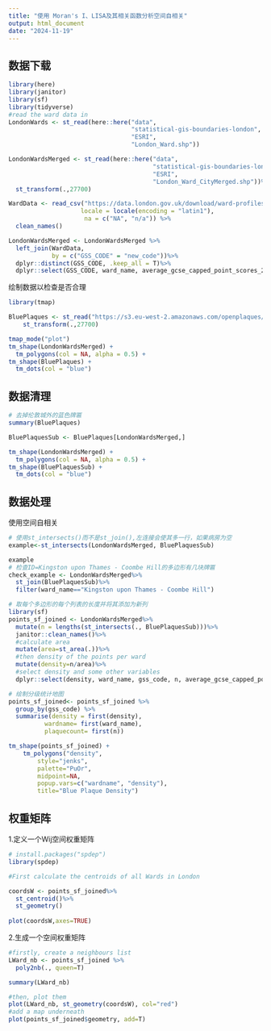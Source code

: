 ```yaml
---
title: "使用 Moran's I、LISA及其相关函数分析空间自相关"
output: html_document
date: "2024-11-19"
---
```

## 数据下载
```r
library(here)
library(janitor)
library(sf)
library(tidyverse)
#read the ward data in
LondonWards <- st_read(here::here("data",
                                  "statistical-gis-boundaries-london", 
                                  "ESRI", 
                                  "London_Ward.shp"))

LondonWardsMerged <- st_read(here::here("data",
                                        "statistical-gis-boundaries-london",
                                        "ESRI",
                                        "London_Ward_CityMerged.shp"))%>%
  st_transform(.,27700)

WardData <- read_csv("https://data.london.gov.uk/download/ward-profiles-and-atlas/772d2d64-e8c6-46cb-86f9-e52b4c7851bc/ward-profiles-excel-version.csv",
                    locale = locale(encoding = "latin1"),
                     na = c("NA", "n/a")) %>% 
  clean_names()

LondonWardsMerged <- LondonWardsMerged %>% 
  left_join(WardData, 
            by = c("GSS_CODE" = "new_code"))%>%
  dplyr::distinct(GSS_CODE, .keep_all = T)%>%
  dplyr::select(GSS_CODE, ward_name, average_gcse_capped_point_scores_2014)
```
绘制数据以检查是否合理
```r
library(tmap)

BluePlaques <- st_read("https://s3.eu-west-2.amazonaws.com/openplaques/open-plaques-london-2018-04-08.geojson") %>%
    st_transform(.,27700)

tmap_mode("plot")
tm_shape(LondonWardsMerged) +
  tm_polygons(col = NA, alpha = 0.5) +
tm_shape(BluePlaques) +
  tm_dots(col = "blue")
```
## 数据清理
```r
# 去掉伦敦城外的蓝色牌匾
summary(BluePlaques)

BluePlaquesSub <- BluePlaques[LondonWardsMerged,]

tm_shape(LondonWardsMerged) +
  tm_polygons(col = NA, alpha = 0.5) +
tm_shape(BluePlaquesSub) +
  tm_dots(col = "blue")
```
## 数据处理
使用空间自相关
```r
# 使用st_intersects()而不是st_join(),左连接会使其多一行，如果病房为空
example<-st_intersects(LondonWardsMerged, BluePlaquesSub)

example
# 检查ID=Kingston upon Thames - Coombe Hill的多边形有几块牌匾
check_example <- LondonWardsMerged%>%
  st_join(BluePlaquesSub)%>%
  filter(ward_name=="Kingston upon Thames - Coombe Hill")

# 取每个多边形的每个列表的长度并将其添加为新列
library(sf)
points_sf_joined <- LondonWardsMerged%>%
  mutate(n = lengths(st_intersects(., BluePlaquesSub)))%>%
  janitor::clean_names()%>%
  #calculate area
  mutate(area=st_area(.))%>%
  #then density of the points per ward
  mutate(density=n/area)%>%
  #select density and some other variables 
  dplyr::select(density, ward_name, gss_code, n, average_gcse_capped_point_scores_2014)

# 绘制分级统计地图
points_sf_joined<- points_sf_joined %>%                    
  group_by(gss_code) %>%         
  summarise(density = first(density),
          wardname= first(ward_name),
          plaquecount= first(n))

tm_shape(points_sf_joined) +
    tm_polygons("density",
        style="jenks",
        palette="PuOr",
        midpoint=NA,
        popup.vars=c("wardname", "density"),
        title="Blue Plaque Density")
```
## 权重矩阵
1.定义一个Wij空间权重矩阵
```r
# install.packages("spdep")
library(spdep)

#First calculate the centroids of all Wards in London

coordsW <- points_sf_joined%>%
  st_centroid()%>%
  st_geometry()
  
plot(coordsW,axes=TRUE)
```
2.生成一个空间权重矩阵
```r
#firstly, create a neighbours list
LWard_nb <- points_sf_joined %>%
  poly2nb(., queen=T)

summary(LWard_nb)

#then, plot them
plot(LWard_nb, st_geometry(coordsW), col="red")
#add a map underneath
plot(points_sf_joined$geometry, add=T)
```

